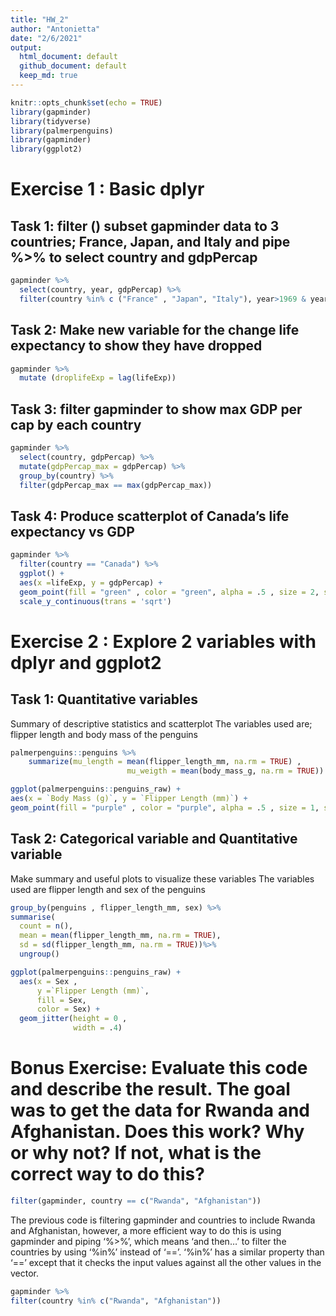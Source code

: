 ```yaml
---
title: "HW_2"
author: "Antonietta"
date: "2/6/2021"
output:   
  html_document: default
  github_document: default
  keep_md: true
---
```


```r
knitr::opts_chunk$set(echo = TRUE)
library(gapminder)
library(tidyverse)
library(palmerpenguins)
library(gapminder)
library(ggplot2)

```


# Exercise 1 : Basic dplyr

## Task 1: filter () subset gapminder  data to 3 countries; France, Japan, and Italy and pipe %>% to select country and gdpPercap 

```r
gapminder %>%
  select(country, year, gdpPercap) %>%
  filter(country %in% c ("France" , "Japan", "Italy"), year>1969 & year <1980)

```
           
## Task 2: Make new variable for the change life expectancy to show they have dropped 

```r
gapminder %>%
  mutate (droplifeExp = lag(lifeExp))

``` 


## Task 3: filter gapminder to show max GDP per cap by each country
```r
gapminder %>%
  select(country, gdpPercap) %>%
  mutate(gdpPercap_max = gdpPercap) %>%
  group_by(country) %>%
  filter(gdpPercap_max == max(gdpPercap_max))
```


## Task 4: Produce scatterplot of Canada's life expectancy vs GDP

```r
gapminder %>%
  filter(country == "Canada") %>%
  ggplot() +
  aes(x =lifeExp, y = gdpPercap) +
  geom_point(fill = "green" , color = "green", alpha = .5 , size = 2, shape = 23) +
  scale_y_continuous(trans = 'sqrt')


```


# Exercise 2 : Explore 2 variables with dplyr and ggplot2 


## Task 1: Quantitative variables 
Summary of descriptive statistics and scatterplot 
The variables used are; flipper length and body mass of the penguins 

```r
palmerpenguins::penguins %>%
    summarize(mu_length = mean(flipper_length_mm, na.rm = TRUE) , 
                          mu_weigth = mean(body_mass_g, na.rm = TRUE))

ggplot(palmerpenguins::penguins_raw) +
aes(x = `Body Mass (g)`, y = `Flipper Length (mm)`) +
geom_point(fill = "purple" , color = "purple", alpha = .5 , size = 1, shape = 23)
```



## Task 2: Categorical variable and Quantitative variable 
Make summary and useful plots to visualize these variables 
The variables used are flipper length and sex of the penguins 

``` r

group_by(penguins , flipper_length_mm, sex) %>% 
summarise(
  count = n(), 
  mean = mean(flipper_length_mm, na.rm = TRUE),
  sd = sd(flipper_length_mm, na.rm = TRUE))%>% 
  ungroup()

ggplot(palmerpenguins::penguins_raw) +
  aes(x = Sex , 
      y =`Flipper Length (mm)`,
      fill = Sex, 
      color = Sex) +
  geom_jitter(height = 0 , 
              width = .4) 

```




# Bonus Exercise: Evaluate this code and describe the result. The goal was to get the data for Rwanda and Afghanistan. Does this work? Why or why not? If not, what is the correct way to do this?

``` r
filter(gapminder, country == c("Rwanda", "Afghanistan"))

```

The previous code is filtering gapminder and countries to include Rwanda and Afghanistan, however, a more efficient way to do this is using gapminder and piping '%>%', which means 'and then...' to filter the countries by using '%in%' instead of '=='. '%in%' has a similar property than '==' except that it checks the input values against all the other values in the vector.  


``` r
gapminder %>%
filter(country %in% c("Rwanda", "Afghanistan"))

```




